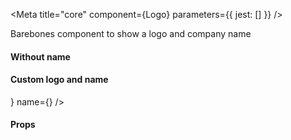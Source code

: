
<Meta title="core" component={Logo} parameters={{ jest: [] }} />

Barebones component to show a logo and company name

<Preview>
    <Story name="Logo">
        <Logo />
    </Story>
</Preview>

#### Without name

<Preview>
    <Logo showName={false} />
</Preview>

#### Custom logo and name

<Preview>
    <Logo logo={<ThermostatIcon />} name={<DummyCompanyName />} />
</Preview>

#### Props

<Props of={Logo} />
